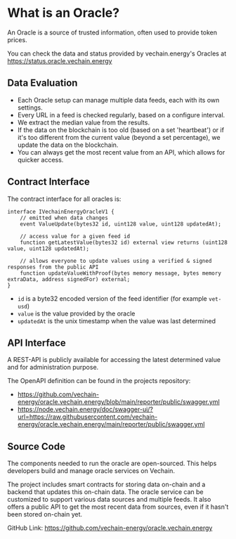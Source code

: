 # What is an Oracle?

An Oracle is a source of trusted information, often used to provide token prices.

You can check the data and status provided by vechain.energy's Oracles at https://status.oracle.vechain.energy

## Data Evaluation

* Each Oracle setup can manage multiple data feeds, each with its own settings.
* Every URL in a feed is checked regularly, based on a configure interval.
* We extract the median value from the results.
* If the data on the blockchain is too old (based on a set 'heartbeat') or if it's too different from the current value (beyond a set percentage), we update the data on the blockchain.
* You can always get the most recent value from an API, which allows for quicker access.

## Contract Interface

The contract interface for all oracles is:

```solidity
interface IVechainEnergyOracleV1 {
    // emitted when data changes
    event ValueUpdate(bytes32 id, uint128 value, uint128 updatedAt);

    // access value for a given feed id
    function getLatestValue(bytes32 id) external view returns (uint128 value, uint128 updatedAt);

    // allows everyone to update values using a verified & signed responses from the public API
    function updateValueWithProof(bytes memory message, bytes memory extraData, address signedFor) external;
}
```

* `id` is a byte32 encoded version of the feed identifier (for example `vet-usd`)
* `value` is the value provided by the oracle
* `updatedAt` is the unix timestamp when the value was last determined


## API Interface

A REST-API is publicly available for accessing the latest determined value and for administration purpose.

The OpenAPI definition can be found in the projects repository:  

* https://github.com/vechain-energy/oracle.vechain.energy/blob/main/reporter/public/swagger.yml
* https://node.vechain.energy/doc/swagger-ui/?url=https://raw.githubusercontent.com/vechain-energy/oracle.vechain.energy/main/reporter/public/swagger.yml


## Source Code

The components needed to run the oracle are open-sourced. This helps developers build and manage oracle services on Vechain.

The project includes smart contracts for storing data on-chain and a backend that updates this on-chain data. The oracle service can be customized to support various data sources and multiple feeds. It also offers a public API to get the most recent data from sources, even if it hasn't been stored on-chain yet.

GitHub Link: https://github.com/vechain-energy/oracle.vechain.energy
